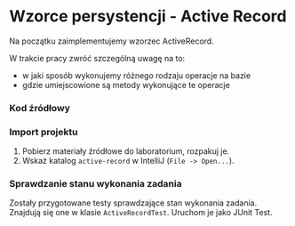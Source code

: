 
# Wzorce persystencji - Active Record

Na początku zaimplementujemy wzorzec ActiveRecord.

W trakcie pracy zwróć szczególną uwagę na to:
* w jaki sposób wykonujemy różnego rodzaju operacje na bazie
* gdzie umiejscowione są metody wykonujące te operacje


### Kod źródłowy

<Cards>
    <Card title="&#11015; Pobierz kod źródłowy" href="/01-persistance-active-record/active-record.zip"/>
</Cards>


### Import projektu
1. Pobierz materiały źródłowe do laboratorium, rozpakuj je.
1. Wskaż katalog `active-record` w IntelliJ (`File -> Open...`).
  
### Sprawdzanie stanu wykonania zadania
Zostały przygotowane testy sprawdzające stan wykonania zadania. Znajdują się one w klasie `ActiveRecordTest`. Uruchom je jako JUnit Test.